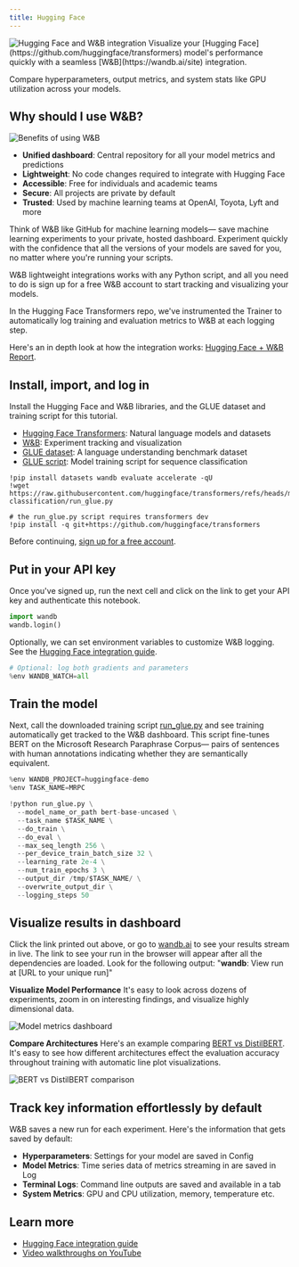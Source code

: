 ```yaml
---
title: Hugging Face
---
```

<Frame>
    <img src="/images/tutorials/huggingface.png" alt="Hugging Face and W&B integration"  />
</Frame>

<Card title="Try in Colab" href="https://colab.research.google.com/github/wandb/examples/blob/master/colabs/huggingface/Huggingface_wandb.ipynb" icon="python"/>
Visualize your [Hugging Face](https://github.com/huggingface/transformers) model's performance quickly with a seamless [W&B](https://wandb.ai/site) integration.

Compare hyperparameters, output metrics, and system stats like GPU utilization across your models. 

## Why should I use W&B?

<Frame>
    <img src="/images/tutorials/huggingface-why.png" alt="Benefits of using W&B"  />
</Frame>

- **Unified dashboard**: Central repository for all your model metrics and predictions
- **Lightweight**: No code changes required to integrate with Hugging Face
- **Accessible**: Free for individuals and academic teams
- **Secure**: All projects are private by default
- **Trusted**: Used by machine learning teams at OpenAI, Toyota, Lyft and more

Think of W&B like GitHub for machine learning models— save machine learning experiments to your private, hosted dashboard. Experiment quickly with the confidence that all the versions of your models are saved for you, no matter where you're running your scripts.

W&B lightweight integrations works with any Python script, and all you need to do is sign up for a free W&B account to start tracking and visualizing your models.

In the Hugging Face Transformers repo, we've instrumented the Trainer to automatically log training and evaluation metrics to W&B at each logging step.

Here's an in depth look at how the integration works: [Hugging Face + W&B Report](https://app.wandb.ai/jxmorris12/huggingface-demo/reports/Train-a-model-with-Hugging-Face-and-Weights-%26-Biases--VmlldzoxMDE2MTU).

## Install, import, and log in



Install the Hugging Face and W&B libraries, and the GLUE dataset and training script for this tutorial.
- [Hugging Face Transformers](https://github.com/huggingface/transformers): Natural language models and datasets
- [W&B](/): Experiment tracking and visualization
- [GLUE dataset](https://gluebenchmark.com/): A language understanding benchmark dataset
- [GLUE script](https://raw.githubusercontent.com/huggingface/transformers/refs/heads/main/examples/pytorch/text-classification/run_glue.py): Model training script for sequence classification


```notebook
!pip install datasets wandb evaluate accelerate -qU
!wget https://raw.githubusercontent.com/huggingface/transformers/refs/heads/main/examples/pytorch/text-classification/run_glue.py
```


```notebook
# the run_glue.py script requires transformers dev
!pip install -q git+https://github.com/huggingface/transformers
```

Before continuing, [sign up for a free account](https://app.wandb.ai/login?signup=true).

## Put in your API key

Once you've signed up, run the next cell and click on the link to get your API key and authenticate this notebook.


```python
import wandb
wandb.login()
```

Optionally, we can set environment variables to customize W&B logging. See the [Hugging Face integration guide](/models/integrations/huggingface/).


```python
# Optional: log both gradients and parameters
%env WANDB_WATCH=all
```

## Train the model
Next, call the downloaded training script [run_glue.py](https://huggingface.co/transformers/examples.html#glue) and see training automatically get tracked to the W&B dashboard. This script fine-tunes BERT on the Microsoft Research Paraphrase Corpus— pairs of sentences with human annotations indicating whether they are semantically equivalent.


```python
%env WANDB_PROJECT=huggingface-demo
%env TASK_NAME=MRPC

!python run_glue.py \
  --model_name_or_path bert-base-uncased \
  --task_name $TASK_NAME \
  --do_train \
  --do_eval \
  --max_seq_length 256 \
  --per_device_train_batch_size 32 \
  --learning_rate 2e-4 \
  --num_train_epochs 3 \
  --output_dir /tmp/$TASK_NAME/ \
  --overwrite_output_dir \
  --logging_steps 50
```

##  Visualize results in dashboard
Click the link printed out above, or go to [wandb.ai](https://app.wandb.ai) to see your results stream in live. The link to see your run in the browser will appear after all the dependencies are loaded. Look for the following output: "**wandb**: View run at [URL to your unique run]"

**Visualize Model Performance**
It's easy to look across dozens of experiments, zoom in on interesting findings, and visualize highly dimensional data.

<Frame>
    <img src="/images/tutorials/huggingface-visualize.gif" alt="Model metrics dashboard"  />
</Frame>

**Compare Architectures**
Here's an example comparing [BERT vs DistilBERT](https://app.wandb.ai/jack-morris/david-vs-goliath/reports/Does-model-size-matter%3F-Comparing-BERT-and-DistilBERT-using-Sweeps--VmlldzoxMDUxNzU). It's easy to see how different architectures effect the evaluation accuracy throughout training with automatic line plot visualizations.

<Frame>
    <img src="/images/tutorials/huggingface-comparearchitectures.gif" alt="BERT vs DistilBERT comparison"  />
</Frame>

## Track key information effortlessly by default
W&B saves a new run for each experiment. Here's the information that gets saved by default:
- **Hyperparameters**: Settings for your model are saved in Config
- **Model Metrics**: Time series data of metrics streaming in are saved in Log
- **Terminal Logs**: Command line outputs are saved and available in a tab
- **System Metrics**: GPU and CPU utilization, memory, temperature etc.

## Learn more
- [Hugging Face integration guide](/models/integrations/huggingface)
- [Video walkthroughs on YouTube](http://wandb.me/youtube)
